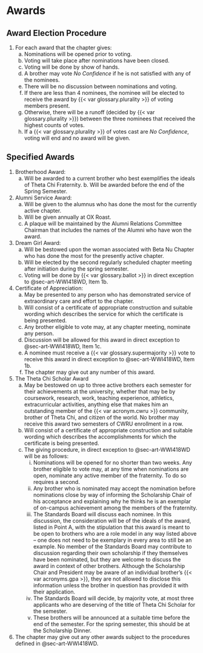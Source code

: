 # Awards {#sec-art-KAF5NVBG}

## Award Election Procedure {#sec-art-WWI418WD}

1. For each award that the chapter gives:
   a. Nominations will be opened prior to voting.
   a. Voting will take place after nominations have been closed.
   a. Voting will be done by show of hands.
   a. A brother may vote *No Confidence* if he is not satisfied with any of the nominees.
   a. There will be no discussion between nominations and voting.
   a. If there are less than 4 nominees, the nominee will be elected to receive the award by {{< var glossary.plurality >}} of voting members present.
   a. Otherwise, there will be a runoff (decided by {{< var glossary.plurality >}}) between the three nominees that received the highest counts of votes.
   a. If a {{< var glossary.plurality >}} of votes cast are *No Confidence*, voting will end and no award will be given.

## Specified Awards {#sec-art-GZYYZN72}

1. Brotherhood Award:
   a. Will be awarded to a current brother who best exemplifies the ideals of Theta Chi Fraternity. b. Will be awarded before the end of the Spring Semester.

1. Alumni Service Award:
   a. Will be given to the alumnus who has done the most for the currently active chapter.
   a. Will be given annually at OX Roast.
   a. A plaque will be maintained by the Alumni Relations Committee Chairman that includes the names of the Alumni who have won the award.

1. Dream Girl Award:
   a. Will be bestowed upon the woman associated with Beta Nu Chapter who has done the most for the presently active chapter.
   a. Will be elected by the second regularly scheduled chapter meeting after initiation during the spring semester.
   a. Voting will be done by {{< var glossary.ballot >}} in direct exception to @sec-art-WWI418WD, Item 1b.

1. Certificate of Appreciation:
   a. May be presented to any person who has demonstrated service of extraordinary care and effort to the chapter.\
   a. Will consist of a certificate of appropriate construction and suitable wording which describes the service for which the certificate is being presented.
   a. Any brother eligible to vote may, at any chapter meeting, nominate any person.
   a. Discussion will be allowed for this award in direct exception to @sec-art-WWI418WD, Item 1c.
   a. A nominee must receive a {{< var glossary.supermajority >}} vote to receive this award in direct exception to @sec-art-WWI418WD, Item 1b.
   a. The chapter may give out any number of this award.

1. The Theta Chi Scholar Award
   a. May be bestowed on up to three active brothers each semester for their achievements at the university, whether that may be by coursework, research, work, teaching experience, athletics, extracurricular activities, anything else that makes him an outstanding member of the {{< var acronym.cwru >}} community, brother of Theta Chi, and citizen of the world. No brother may receive this award two semesters of CWRU enrollment in a row.
   a. Will consist of a certificate of appropriate construction and suitable wording which describes the accomplishments for which the certificate is being presented.
   a. The giving procedure, in direct exception to @sec-art-WWI418WD will be as follows:
      i. Nominations will be opened for no shorter than two weeks. Any brother eligible to vote may, at any time when nominations are open, nominate any active member of the fraternity. To do so requires a second.
      i. Any brother who is nominated may accept the nomination before nominations close by way of informing the Scholarship Chair of his acceptance and explaining why he thinks he is an exemplar of on-campus achievement among the members of the fraternity.
      i. The Standards Board will discuss each nominee. In this discussion, the consideration will be of the ideals of the award, listed in Point A, with the stipulation that this award is meant to be open to brothers who are a role model in any way listed above – one does not need to be exemplary in every area to still be an example. No member of the Standards Board may contribute to discussion regarding their own scholarship if they themselves have been nominated, but they are welcome to discuss the award in context of other brothers. Although the Scholarship Chair and President may be aware of an individual brother’s {{< var acronyms.gpa >}}, they are not allowed to disclose this information unless the brother in question has provided it with their application.
      i. The Standards Board will decide, by majority vote, at most three applicants who are deserving of the title of Theta Chi Scholar for the semester. 
      i. These brothers will be announced at a suitable time before the end of the semester. For the spring semester, this should be at the Scholarship Dinner.


1. The chapter may give out any other awards subject to the procedures defined in @sec-art-WWI418WD.

